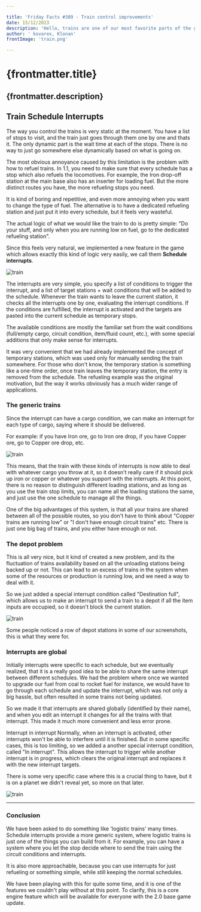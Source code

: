 ```yaml
---

title: 'Friday Facts #389 - Train control improvements'
date: 15/12/2023
description: 'Hello, trains are one of our most favorite parts of the game. We already talked about the ways we improved rails (FFF-377), so its time to talk about how we improved the way you can control the trains that ride on them.'
author: ' kovarex, Klonan'
frontImage: 'train.png'

---
```



# {frontmatter.title}

{frontmatter.description}
---     

## Train Schedule Interrupts
The way you control the trains is very static at the moment. You have a list of stops to visit, and the train just goes through them one by one and thats it. The only dynamic part is the wait time at each of the stops.
There is no way to just go somewhere else dynamically based on what is going on.

The most obvious annoyance caused by this limitation is the problem with how to refuel trains. In 1.1, you need to make sure that every schedule has a stop which also refuels the locomotives. For example, the Iron drop-off station at the main base also has an inserter for loading fuel. But the more distinct routes you have, the more refueling stops you need.

It is kind of boring and repetitive, and even more annoying when you want to change the type of fuel. The alternative is to have a dedicated refueling station and just put it into every schedule, but it feels very wasteful.

The actual logic of what we would like the train to do is pretty simple:
"Do your stuff, and only when you are running low on fuel, go to the dedicated refueling station".

Since this feels very natural, we implemented a new feature in the game which allows exactly this kind of logic very easily, we call them **Schedule interrupts**.

![train](/example1.png "train")


The interrupts are very simple, you specify a list of conditions to trigger the interrupt, and a list of target stations + wait conditions that will be added to the schedule. Whenever the train wants to leave the current station, it checks all the interrupts one by one, evaluating the interrupt conditions. If the conditions are fulfilled, the interrupt is activated and the targets are pasted into the current schedule as temporary stops.

The available conditions are mostly the familiar set from the wait conditions (full/empty cargo, circuit condition, item/fluid count, etc.), with some special additions that only make sense for interrupts.

It was very convenient that we had already implemented the concept of temporary stations, which was used only for manually sending the train somewhere.
For those who don't know, the temporary station is something like a one-time order, once train leaves the temporary station, the entry is removed from the schedule.
The refueling example was the original motivation, but the way it works obviously has a much wider range of applications.

### The generic trains
Since the interrupt can have a cargo condition, we can make an interrupt for each type of cargo, saying where it should be delivered.

For example: if you have Iron ore, go to Iron ore drop, if you have Copper ore, go to Copper ore drop, etc.

![train](/example2.png "train")

This means, that the train with these kinds of interrupts is now able to deal with whatever cargo you throw at it, so it doesn't really care if it should pick up iron or copper or whatever you support with the interrupts. At this point, there is no reason to distinguish different loading stations, and as long as you use the train stop limits, you can name all the loading stations the same, and just use the one schedule to manage all the things.

One of the big advantages of this system, is that all your trains are shared between all of the possible routes, so you don't have to think about "Copper trains are running low" or "I don't have enough circuit trains" etc. There is just one big bag of trains, and you either have enough or not.

### The depot problem
This is all very nice, but it kind of created a new problem, and its the fluctuation of trains availability based on all the unloading stations being backed up or not. This can lead to an excess of trains in the system when some of the resources or production is running low, and we need a way to deal with it.

So we just added a special interrupt condition called "Destination full", which allows us to make an interrupt to send a train to a depot if all the item inputs are occupied, so it doesn't block the current station.

![train](/example3.png "train")

Some people noticed a row of depot stations in some of our screenshots, this is what they were for.

### Interrupts are global
Initially interrupts were specific to each schedule, but we eventually realized, that it is a really good idea to be able to share the same interrupt between different schedules. We had the problem where once we wanted to upgrade our fuel from coal to rocket fuel for instance, we would have to go through each schedule and update the interrupt, which was not only a big hassle, but often resulted in some trains not being updated.

So we made it that interrupts are shared globally (identified by their name), and when you edit an interrupt it changes for all the trains with that interrupt. This made it much more convenient and less error prone.

Interrupt in interrupt
Normally, when an interrupt is activated, other interrupts won't be able to interfere until it is finished. But in some specific cases, this is too limiting, so we added a another special interrupt condition, called "In interrupt". This allows the interrupt to trigger while another interrupt is in progress, which clears the original interrupt and replaces it with the new interrupt targets.

There is some very specific case where this is a crucial thing to have, but it is on a planet we didn't reveal yet, so more on that later.

![train](/example4.gif "train")

---

### Conclusion
We have been asked to do something like 'logistic trains' many times. Schedule interrupts provide a more generic system, where logistic trains is just one of the things you can build from it. For example, you can have a system where you let the stop decide where to send the train using the circuit conditions and interrupts.

It is also more approachable, because you can use interrupts for just refueling or something simple, while still keeping the normal schedules.

We have been playing with this for quite some time, and it is one of the features we couldn't play without at this point.
To clarify, this is a core engine feature which will be available for everyone with the 2.0 base game update.